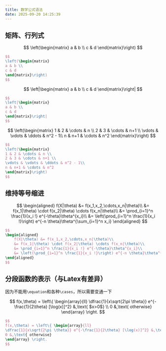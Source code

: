 ```yaml
---
title: 数学公式语法
date: 2025-09-20 14:25:39
---
```


## 矩阵、行列式

$$
\left(\begin{matrix}
a & b \\
c & d
\end{matrix}\right)
$$

```latex
$$
\left(\begin{matrix}
a & b \\
c & d
\end{matrix}\right)
$$
```

$$
\left|\begin{matrix}
a & b \\
c & d
\end{matrix}\right|
$$

```latex
$$
\left|\begin{matrix}
a & b \\
c & d
\end{matrix}\right|
$$
```

$$
\left(\begin{matrix}
1 & 2 & \cdots & n \\
2 & 3 & \cdots & n+1 \\
\vdots & \vdots & \ddots & n^2 - 1\\
n & n+1 & \cdots & n^2
\end{matrix}\right)
$$

```latex
$$
\left(\begin{matrix}
1 & 2 & \cdots & n \\
2 & 3 & \cdots & n+1 \\
\vdots & \vdots & \ddots & n^2 - 1\\
n & n+1 & \cdots & n^2
\end{matrix}\right)
$$
```

## 维持等号缩进

$$
\begin{aligned}
    f(X|\theta) &= f(x_1,x_2,\cdots,x_n|\theta)\\
    &= f(x_1|\theta) \cdot f(x_2|\theta) \cdots f(x_n|\theta)\\
    &= \prod_{i=1}^n \frac{1}{x_i !} e^{-\theta}\theta^{x_i}\\
    &= \left(\prod_{i=1}^n \frac{1}{x_i !}\right) e^{-n \theta}\theta^{\sum_{i=1}^n x_i}
\end{aligned}
$$

```latex
$$
\begin{aligned}
    f(X|\theta) &= f(x_1,x_2,\cdots,x_n|\theta)\\
    &= f(x_1|\theta) \cdot f(x_2|\theta) \cdots f(x_n|\theta)\\
    &= \prod_{i=1}^n \frac{1}{x_i !} e^{-\theta}\theta^{x_i}\\
    &= \left(\prod_{i=1}^n \frac{1}{x_i !}\right) e^{-n \theta}\theta^{\sum_{i=1}^n x_i}
\end{aligned}
$$
```

## 分段函数的表示（与Latex有差异）

因为不能用`\equation`和各种`\cases`，所以需要变通一下

$$
f(x,\theta) = \left\{ \begin{array}{ll}
\dfrac{1}{x\sqrt{2\pi \theta}} e^{-\frac{1}{2\theta} [\log(x)]^2} &,\text{ $x>0$} \\
0 &,\text{ otherwise}
\end{array} \right.
$$

```latex
$$
f(x,\theta) = \left\{ \begin{array}{ll}
\dfrac{1}{x\sqrt{2\pi \theta}} e^{-\frac{1}{2\theta} [\log(x)]^2} &,\text{ $x>0$} \\
0 &,\text{ otherwise}
\end{array} \right.
$$
```
